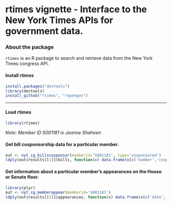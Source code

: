 <!--
%\VignetteEngine{knitr}
%\VignetteIndexEntry{rtimes vignette}
-->

rtimes vignette - Interface to the New York Times APIs for government data.
======

### About the package

`rtimes` is an R package to search and retrieve data from the New York Times congress API. 


#### Install rtimes

```r
install.packages("devtools")
library(devtools)
install_github("rtimes", "ropengov")
```

********************

#### Load rtimes

```r
library(rtimes)
```

*Note: Member ID S001181 is Jeanne Shaheen*

#### Get bill cosponsorship data for a particular member.

```r
out <- nyt_cg_billscosponsor(memberid='S001181', type='cosponsored')
ldply(out$results[[1]]$bills, function(x) data.frame(x[c('number','cosponsors')]))
```

#### Get information about a particular member's appearances on the House or Senate floor.

```r
library(plyr)
out <- nyt_cg_memberappear(memberid='S001181')
ldply(out$results[[1]]$appearances, function(x) data.frame(x[c('date','title')]))
```